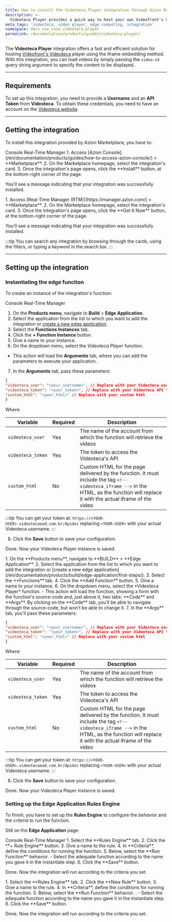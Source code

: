 ```yaml
---
title: How to install the Videoteca Player integration through Azion Marketplace
description: >-
  Videoteca Player provides a quick way to host your own Videofront's Videoteca player.
meta_tags: 'videoteca, video player, edge computing, integration'
namespace: docs_use_case_videoteca_player
permalink: /documentation/products/guides/videoteca-player/
---
```



<InterfaceNote />

The **Videoteca Player** integration offers a fast and efficient solution for hosting [Videofront's Videoteca](https://videofront.com.br/videoteca) player using the iframe embedding method. With this integration, you can load videos by simply passing the `video-id` query string argument to specify the content to be displayed.

---

## Requirements

To set up this integration, you need to provide a **Username** and an **API Token** from **Videoteca**. To obtain these credentials, you need to have an account on the [Videoteca website](https://videofront.com.br/videoteca).

---

## Getting the integration

To install this integration provided by Azion Marketplace, you have to:

<Tabs client:visible>
    <Fragment slot="tab.console">Console</Fragment>
    <Fragment slot="tab.rtm">Real-Time Manager</Fragment>

<Fragment slot="panel.console">
1. Access [Azion Console](/en/documentation/products/guides/how-to-access-azion-console/) > **Marketplace**.
2. On the Marketplace homepage, select the integration's card.
3. Once the integration's page opens, click the **Install** button, at the bottom-right corner of the page.

You'll see a message indicating that your integration was successfully installed.
</Fragment>

<Fragment slot="panel.rtm">
1. Access [Real-Time Manager (RTM)](https://manager.azion.com/) > **Marketplace**.
2. On the Marketplace homepage, select the integration's card.
3. Once the integration's page opens, click the **Get It Now** button, at the bottom-right corner of the page.

You'll see a message indicating that your integration was successfully installed.
</Fragment>

</Tabs>

:::tip
You can search any integration by browsing through the cards, using the filters, or typing a keyword in the search bar. 
:::

---

## Setting up the integration

### Instantiating the edge function

To create an instance of the integration's function:

<Tabs client:visible>
    <Fragment slot="tab.console">Console</Fragment>
    <Fragment slot="tab.rtm">Real-Time Manager</Fragment>

<Fragment slot="panel.console">

1. On the **Products menu**, navigate to **Build** > **Edge Application**.
2. Select the application from the list to which you want to add the integration or [create a new edge application](/en/documentation/products/build/edge-application/first-steps/).
3. Select the **Functions Instances** tab.
4. Click the **+ Function Instance** button.
5. Give a name to your instance.
6. On the dropdown menu, select the *Videoteca Player* function.
  - This action will load the **Arguments** tab, where you can add the parameters to execute your application.
7. In the **Arguments** tab, pass these parameters:


```json
{
"videoteca_user": "<your_username>", // Replace with your Videoteca username
"videoteca_token": "<your_token>", // Replace with your Videoteca API token
"custom_html": "<your_html>" // Replace with your custom html
}
```

Where:

| Variable | Required | Description |
| ---- | ----- | ----- |
| `videoteca_user` | Yes | The name of the account from which the function will retrieve the videos |
| `videoteca_token` | Yes | The token to access the Videoteca's API |
| `custom_html` | No | Custom HTML for the page delivered by the function. It must include the tag `<!-- videoteca_iframe -->` in the HTML, as the function will replace it with the actual iframe of the video |

:::tip
You can get your token at: `https://<YOUR-USER>.videotecaead.com.br/Apidoc` replacing `<YOUR-USER>` with your actual Videoteca username.
:::

8. Click the **Save** button to save your configuration.

Done. Now your Videoteca Player instance is saved.
</Fragment>

<Fragment slot="panel.rtm">
1. On the **Products menu**, navigate to **BUILD** > **Edge Application**.
2. Select the application from the list to which you want to add the integration or [create a new edge application](/en/documentation/products/build/edge-application/first-steps/).
3. Select the **Functions** tab.
4. Click the **Add Function** button.
5. Give a name to your instance.
6. On the dropdown menu, select the *Videoteca Player* function.
- This action will load the function, showing a form with the function's source-code and, just above it, two tabs: **Code** and **Args**. By clicking on the **Code** tab, you'll be able to navigate through the source-code, but won't be able to change it.
7. In the **Args** tab, you'll pass these parameters:

```json
{
"videoteca_user": "<your_username>", // Replace with your Videoteca username
"videoteca_token": "<your_token>", // Replace with your Videoteca API token
"custom_html": "<your_html>" // Replace with your custom html
}
```

Where:

| Variable | Required | Description |
| ---- | ----- | ----- |
| `videoteca_user` | Yes | The name of the account from which the function will retrieve the videos |
| `videoteca_token` | Yes | The token to access the Videoteca's API |
| `custom_html` | No | Custom HTML for the page delivered by the function. It must include the tag `<!-- videoteca_iframe -->` in the HTML, as the function will replace it with the actual iframe of the video |

:::tip
You can get your token at: `https://<YOUR-USER>.videotecaead.com.br/Apidoc` replacing `<YOUR-USER>` with your actual Videoteca username.
:::

8. Click the **Save** button to save your configuration.

Done. Now your Videoteca Player instance is saved.
</Fragment>

</Tabs>

### Setting up the Edge Application Rules Engine

To finish, you have to set up the **Rules Engine** to configure the *behavior* and the *criteria* to run the function.

Still on the **Edge Application** page:

<Tabs client:visible>
    <Fragment slot="tab.console">Console</Fragment>
    <Fragment slot="tab.rtm">Real-Time Manager</Fragment>

<Fragment slot="panel.console">
1. Select the **Rules Engine** tab.
2. Click the **+ Rule Engine** button.
3. Give a name to the rule.
4. In **Criteria**, define the conditions for running the function.
5. Below, select the **Run Function** behavior. 
    - Select the adequate function according to the name you gave it in the instantiate step.
6. Click the **Save** button.

Done. Now the integration will run according to the criteria you set.
</Fragment>

<Fragment slot="panel.rtm">
1. Select the **Rules Engine** tab.
2. Click the **New Rule** button.
3. Give a name to the rule.
4. In **Criteria**, define the conditions for running the function.
5. Below, select the **Run Function** behavior. .
    - Select the adequate function according to the name you gave it in the instantiate step.
6. Click the **Save** button.

Done. Now the integration will run according to the criteria you set.
</Fragment>

</Tabs>
